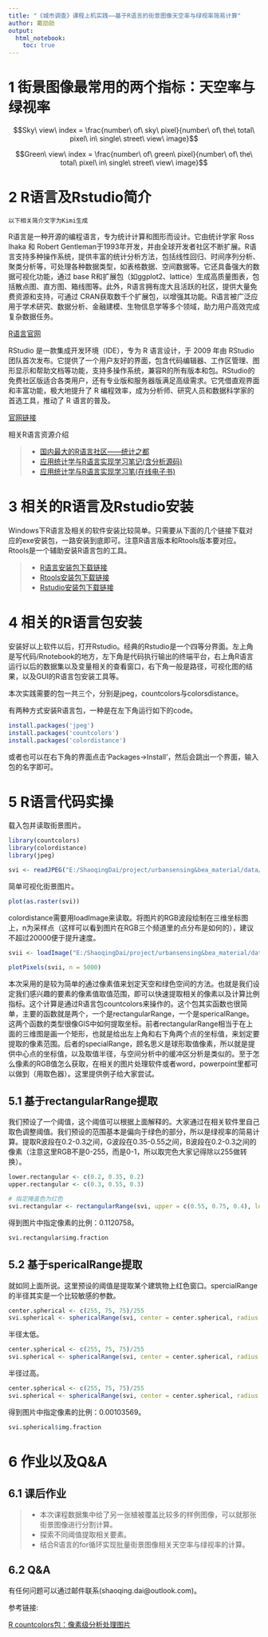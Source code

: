 ```yaml
---
title: "《城市调查》课程上机实践——基于R语言的街景图像天空率与绿视率简易计算"
author: 戴劭勍
output: 
  html_notebook: 
    toc: true
---
```


# 1 街景图像最常用的两个指标：天空率与绿视率

$$Sky\ view\ index = \frac{number\ of\ sky\ pixel}{number\ of\ the\ total\ pixel\ in\ single\ street\ view\ image}$$

$$Green\ view\ index = \frac{number\ of\ green\ pixel}{number\ of\ the\ total\ pixel\ in\ single\ street\ view\ image}$$

# 2 R语言及Rstudio简介

```以下相关简介文字为Kimi生成```

R语言是一种开源的编程语言，专为统计计算和图形而设计。它由统计学家 Ross Ihaka 和 Robert Gentleman于1993年开发，并由全球开发者社区不断扩展。R语言支持多种操作系统，提供丰富的统计分析方法，包括线性回归、时间序列分析、聚类分析等，可处理各种数据类型，如表格数据、空间数据等。它还具备强大的数据可视化功能，通过 base R和扩展包（如ggplot2、lattice）生成高质量图表，包括散点图、直方图、箱线图等。此外，R语言拥有庞大且活跃的社区，提供大量免费资源和支持，可通过 CRAN获取数千个扩展包，以增强其功能。R语言被广泛应用于学术研究、数据分析、金融建模、生物信息学等多个领域，助力用户高效完成复杂数据任务。



[R语言官网](https://www.r-project.org/)

RStudio 是一款集成开发环境（IDE），专为 R 语言设计，于 2009 年由 RStudio团队首次发布。它提供了一个用户友好的界面，包含代码编辑器、工作区管理、图形显示和帮助文档等功能，支持多操作系统，兼容R的所有版本和包。RStudio的免费社区版适合各类用户，还有专业版和服务器版满足高级需求。它凭借直观界面和丰富功能，极大地提升了 R 编程效率，成为分析师、研究人员和数据科学家的首选工具，推动了 R 语言的普及。

[官网链接](https://posit.co/downloads/)

相关R语言资源介绍

>- [国内最大的R语言社区——统计之都](https://cos.name/)
>- [应用统计学与R语言实现学习笔记(含分析源码)](https://github.com/GISerDaiShaoqing/Note-of-Applied-Statistics-with-R)
>- [应用统计学与R语言实现学习笔(在线电子书)](https://gisersqdai.top/Note-of-Applied-Statistics-with-R-Book/)


# 3 相关的R语言及Rstudio安装

Windows下R语言及相关的软件安装比较简单。只需要从下面的几个链接下载对应的exe安装包，一路安装到底即可。注意R语言版本和Rtools版本要对应。Rtools是一个辅助安装R语言包的工具。

>- [R语言安装包下载链接](https://cran.r-project.org/bin/windows/base/)
>- [Rtools安装包下载链接](https://cran.r-project.org/bin/windows/Rtools/)
>- [Rstudio安装包下载链接](https://posit.co/downloads/)

# 4 相关的R语言包安装

安装好以上软件以后，打开Rstudio。经典的Rstudio是一个四等分界面。左上角是写代码/Rnotebook的地方，左下角是代码执行输出的终端平台，右上角R语言运行以后的数据集以及变量相关的查看窗口，右下角一般是路径，可视化图的结果，以及GUI的R语言包安装工具等。

本次实践需要的包一共三个，分别是jpeg，countcolors与colorsdistance。

有两种方式安装R语言包，一种是在左下角运行如下的code。

```r
install.packages('jpeg')
install.packages('countcolors')
install.packages('colordistance')
```

或者也可以在右下角的界面点击‘Packages→Install’，然后会跳出一个界面，输入包的名字即可。

# 5 R语言代码实操

载入包并读取街景图片。

```r
library(countcolors)
library(colordistance)
library(jpeg)

svi <- readJPEG("E:/ShaoqingDai/project/urbansensing&bea_material/data/0_svibd_0_202002_0_0.jpg")
```

简单可视化街景图片。

```r
plot(as.raster(svi))
```
colordistance需要用loadImage来读取。将图片的RGB波段绘制在三维坐标图上，n为采样点（这样可以看到图片在RGB三个频道里的点分布是如何的），建议不超过20000便于提升速度。

```r
svii <- loadImage("E:/ShaoqingDai/project/urbansensing&bea_material/data/0_svibd_0_202002_0_0.jpg")

plotPixels(svii, n = 5000)
```
本次采用的是较为简单的通过像素值来划定天空和绿色空间的方法。也就是我们设定我们感兴趣的要素的像素值取值范围，即可以快速提取相关的像素以及计算比例指标。这个计算是通过R语言包countcolors来操作的。这个包其实函数也很简单，主要的函数就是两个，一个是rectangularRange，一个是spericalRange。这两个函数的类型很像GIS中如何提取坐标。前者rectangularRange相当于在上面的三维图是画一个矩形，也就是给出左上角和右下角两个点的坐标值，来划定要提取的像素范围。后者的specialRange，顾名思义是球形取值像素，所以就是提供中心点的坐标值，以及取值半径，与空间分析中的缓冲区分析是类似的。至于怎么像素的RGB值怎么获取，在相关的图片处理软件或者word，powerpoint里都可以做到（用取色器）。这里提供例子给大家尝试。

## 5.1 基于rectangularRange提取
我们预设了一个阈值，这个阈值可以根据上面解释的。大家通过在相关软件里自己取色调整阈值。我们预设的范围基本是偏向于绿色的部分，所以是绿视率的简易计算。提取R波段在0.2-0.3之间，G波段在0.35-0.55之间，B波段在0.2-0.3之间的像素（注意这里RGB不是0-255，而是0-1，所以取完色大家记得除以255做转换）。

```r
lower.rectangular <- c(0.2, 0.35, 0.2)  
upper.rectangular <- c(0.3, 0.55, 0.3)  

# 指定掩盖色为红色
svi.rectangular <- rectangularRange(svi, upper = c(0.55, 0.75, 0.4), lower = c(0.1, 0.25, 0), target.color = "red", plotting = T) 
```

得到图片中指定像素的比例：0.1120758。

```r
svi.rectangular$img.fraction 
```
## 5.2 基于spericalRange提取

就如同上面所说。这里预设的阈值是提取某个建筑物上红色窗口。spercialRange的半径其实是一个比较敏感的参数。

```r
center.spherical <- c(255, 75, 75)/255
svi.spherical <- sphericalRange(svi, center = center.spherical, radius = 0.2, target.color = 'blue', plotting = T)
```

半径太低。

```r
center.spherical <- c(255, 75, 75)/255
svi.spherical <- sphericalRange(svi, center = center.spherical, radius = 0.05, target.color = 'blue', plotting = T)
```

半径过高。

```r
center.spherical <- c(255, 75, 75)/255
svi.spherical <- sphericalRange(svi, center = center.spherical, radius = 0.4, target.color = 'blue', plotting = T)
```

得到图片中指定像素的比例：0.00103569。

```r
svi.spherical$img.fraction 
```


# 6 作业以及Q&A

## 6.1 课后作业

>- 本次课程数据集中给了另一张植被覆盖比较多的样例图像，可以就那张街景图像进行分割计算。
>- 探索不同阈值提取相关要素。
>- 结合R语言的for循环实现批量街景图像相关天空率与绿视率的计算。


## 6.2 Q&A

有任何问题可以通过邮件联系(shaoqing.dai\@outlook.com)。

参考链接:

[R countcolors包：像素级分析处理图片](https://blog.csdn.net/kMD8d5R/article/details/86519985)
